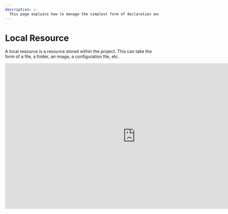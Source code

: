 ```yaml
---
description: >-
  This page explains how to manage the simplest form of declaration and resources in a project.
---
```



# Local Resource

A local resource is a resource stored within the project. This can take the form of a file, a folder, an image, a configuration file, etc.

<iframe width="853" height="480" src="https://www.youtube.com/embed/8i-Wrq6xl80?si=2SGnJQW5kKza0dsh?rel=0" title="YouTube video player" frameborder="0" allow="fullscreen; accelerometer;" allowfullscreen/>

## Declaration

To declare a local resource, simply specify in the `source` field the path to the resource relative to the `.aml` file in which the declaration appears. For example, if you have a file `image.png` and it is located in the same folder as the `.aml` file in which you declare the resource, you can specify `source: image.png`.

<FileTree>
  <FileTree.Folder name="playbook" defaultOpen>
    <FileTree.Folder name=".git">
        <FileTree.File name="..." />
    </FileTree.Folder>
    <FileTree.Folder name=".aiop">
        <FileTree.File name="inventory_config.yml" />
        <FileTree.File name="inventory.yml" />
        <FileTree.File name="playbook.yml" />
    </FileTree.Folder>
    <FileTree.Folder name="resources" defaultOpen>
        <FileTree.File name=".aml" />
        <FileTree.File name="image.png" />
    </FileTree.Folder>
  </FileTree.Folder>
</FileTree>

```yaml {1-2} filename="resources/.aml"
- source: image.png
  destination: destination_in_the_package/image.png
  compatibility:
    - ...
```

Of course, you can load any type of file, not just images, and also folders. In this case, you can add all the folders and files it contains:

<FileTree>
  <FileTree.Folder name="playbook" defaultOpen>
    <FileTree.Folder name=".git">
        <FileTree.File name="..." />
    </FileTree.Folder>
    <FileTree.Folder name=".aiop">
        <FileTree.File name="inventory_config.yml" />
        <FileTree.File name="inventory.yml" />
        <FileTree.File name="playbook.yml" />
    </FileTree.Folder>
    <FileTree.Folder name="resources" defaultOpen>
        <FileTree.File name=".aml" />
      <FileTree.Folder name="folder" defaultOpen>
        <FileTree.File name="image.png" />
      </FileTree.Folder>
    </FileTree.Folder>
  </FileTree.Folder>
</FileTree>

```yaml filename="resources/.aml" /folder/
- source: folder/
  destination: destination_in_the_package/
  compatibility:
    - ...
```
